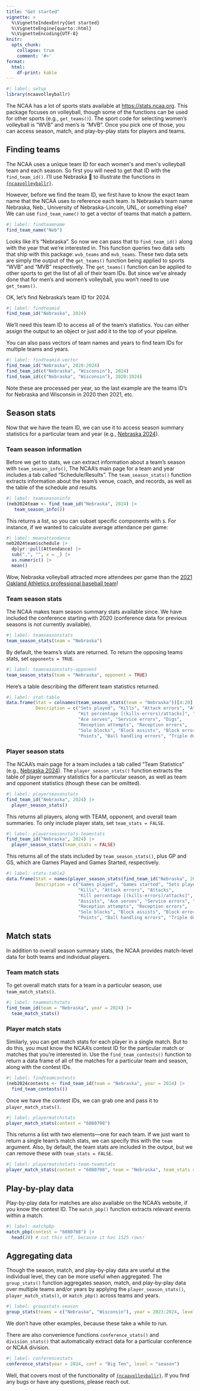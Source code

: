 ```yaml
---
title: "Get started"
vignette: >
  %\VignetteIndexEntry{Get started}
  %\VignetteEngine{quarto::html}
  %\VignetteEncoding{UTF-8}
knitr:
  opts_chunk:
    collapse: true
    comment: '#>'
format: 
  html:
    df-print: kable
---
```


```r
#| label: setup
library(ncaavolleyballr)
```

The NCAA has a lot of sports stats available at <https://stats.ncaa.org>. This package focuses on volleyball, though some of the functions can be used for other sports (e.g., `get_teams()`). The sport code for selecting women's volleyball is "WVB" and men's is "MVB". Once you pick one of those, you can access season, match, and play-by-play stats for players and teams.

## Finding teams

The NCAA uses a unique team ID for each women\'s and men\'s volleyball team and each season. So first you will need to get that ID with the `find_team_id()`.  I'll use Nebraska 🌽 to illustrate the functions in [`{ncaavolleyballr}`](https://jeffreyrstevens.github.io/ncaavolleyballr/). 

However, before we find the team ID, we first have to know the exact team name that the NCAA uses to reference each team. Is Nebraska's team name Nebraska, Neb., University of Nebraska-Lincoln, UNL, or something else? We can use `find_team_name()` to get a vector of teams that match a pattern.

```r
#| label: findteamname
find_team_name("Neb")
```

Looks like it's "Nebraska". So now we can pass that to `find_team_id()` along with the year that we're interested in. This function queries two data sets that ship with this package: `wvb_teams` and `mvb_teams`. These two data sets are simply the output of the `get_teams()` function being applied to sports "WVB" and "MVB" respectively.  The `get_teams()` function can be applied to other sports to get the list of all of their team IDs. But since we've already done that for men's and women's volleyball, you won't need to use `get_teams()`.

OK, let's find Nebraska's team ID for 2024.

```r
#| label: findteamid
find_team_id("Nebraska", 2024)
```

We'll need this team ID to access all of the team's statistics. You can either assign the output to an object or just add it to the top of your pipeline. 

You can also pass vectors of team names and years to find team IDs for multiple teams and years.

```r
#| label: findteamid-vector
find_team_id("Nebraska", 2020:2024)
find_team_id(c("Nebraska", "Wisconsin"), 2024)
find_team_id(c("Nebraska", "Wisconsin"), 2020:2024)
```

Note these are processed per year, so the last example are the teams ID's for Nebraska and Wisconsin in 2020 then 2021, etc.


## Season stats

Now that we have the team ID, we can use it to access season summary statistics for a particular team and year (e.g., [Nebraska 2024](https://stats.ncaa.org/teams/585290/)).

### Team season information

Before we get to stats, we can extract information about a team's season with `team_season_info()`, The NCAA's main page for a team and year includes a tab called "Schedule/Results". The `team_season_stats()` function extracts information about the team's venue, coach, and records, as well as the table of the schedule and results.

```r
#| label: teamseasoninfo
(neb2024team <- find_team_id("Nebraska", 2024) |>
   team_season_info())
```

This returns a list, so you can subset specific components with `$`. For instance, if we wanted to calculate average attendance per game:

```r
#| label: meanattendance
neb2024team$schedule |>
  dplyr::pull(Attendance) |>
  sub(",", "", x = _) |>
  as.numeric() |>
  mean()
```

Wow, Nebraska volleyball attracted more attendees per game than the [2021 Oakland Athletics professional baseball team](https://www.baseball-reference.com/teams/OAK/2021.shtml)!

### Team season stats

The NCAA makes team season summary stats available since. We have included the conference starting with 2020 (conference data for previous seasons is not currently available).

```r
#| label: teamseasonstats
team_season_stats(team = "Nebraska")
```

By default, the teams's stats are returned. To return the opposing teams stats, set `opponents = TRUE`.

```r
#| label: teamseasonstats-opponent
team_season_stats(team = "Nebraska", opponent = TRUE)
```

Here's a table describing the different team statistics returned.

```r
#| label: stat-table
data.frame(Stat = colnames(team_season_stats(team = "Nebraska"))[4:20],
           Description = c("Sets played", "Kills", "Attack errors", "Attacks", 
                           "Hit percentage [(kills-errors)/attacks]", "Assists",
                           "Ace serves", "Service errors", "Digs", 
                           "Reception attempts", "Reception errors", 
                           "Solo blocks", "Block assists", "Block errors", 
                           "Points", "Ball handling errors", "Triple doubles"))
```


### Player season stats

The NCAA's main page for a team includes a tab called "Team Statistics" (e.g., [Nebraska 2024](https://stats.ncaa.org/teams/585290/season_to_date_stats)). The `player_season_stats()` function extracts the table of player summary statistics for a particular season, as well as team and opponent statistics (though these can be omitted).

```r
#| label: playerseasonstats
find_team_id("Nebraska", 2024) |>
  player_season_stats()
```

This returns all players, along with TEAM, opponent, and overall team summaries. To only include player stats, set `team_stats = FALSE`.

```r
#| label: playerseasonstats-teamstats
find_team_id("Nebraska", 2024) |>
  player_season_stats(team_stats = FALSE)
```

This returns all of the stats included by `team_season_stats()`, plus GP and GS, which are Games Played and Games Started, respectively.

```r
#| label: stats-table2
data.frame(Stat = names(player_season_stats(find_team_id("Nebraska", 2024)))[11:29],
           Description = c("Games played", "Games started", "Sets played", 
                           "Kills", "Attack errors", "Attacks", 
                           "Kill percentage [(kills-errors)/attacks]", 
                           "Assists", "Ace serves", "Service errors", "Digs", 
                           "Reception attempts", "Reception errors", 
                           "Solo blocks", "Block assists", "Block errors", 
                           "Points", "Ball handling errors", "Triple doubles"))
```


## Match stats

In addition to overall season summary stats, the NCAA provides match-level data for both teams and individual players.

### Team match stats

To get overall match stats for a team in a particular season, use `team_match_stats()`. 

```r
#| label: teammatchstats
find_team_id(team = "Nebraska", year = 2024) |>
  team_match_stats()
```


### Player match stats

Similarly, you can get match stats for each player in a single match. But to do this, you must know the NCAA's contest ID for the particular match or matches that you're interested in. Use the `find_team_contests()` function to return a data frame of all of the matches for a particular team and season, along with the contest IDs.

```r
#| label: findteamcontests
(neb2024contests <- find_team_id(team = "Nebraska", year = 2024) |>
  find_team_contests())
```

Once we have the contest IDs, we can grab one and pass it to `player_match_stats()`.

```r
#| label: playermatchstats
player_match_stats(contest = "6080708")
```

This returns a list with two elements---one for each team. If we just want to return a single team's match stats, we can specify this with the `team` argument. Also, by default, the team stats are included in the output, but we can remove these with `team_stats = FALSE`.


```r
#| label: playermatchstats-team-teamstats
player_match_stats(contest = "6080708", team = "Nebraska", team_stats = FALSE)
```


## Play-by-play data

Play-by-play data for matches are also available on the NCAA's website, if you know the contest ID. The `match_pbp()` function extracts relevant events within a match.

```r
#| label: matchpbp
match_pbp(contest = "6080708") |>
  head(20) # cut this off, because it has 1525 rows!
```


## Aggregating data

Though the season, match, and play-by-play data are useful at the individual level, they can be more useful when aggregated. The `group_stats()` function aggregates season, match, and play-by-play data over multiple teams and/or years by applying the `player_season_stats()`,  `player_match_stats()`, or `match_pbp()` across teams and years. 

```r
#| label: groupstats-season
group_stats(teams = c("Nebraska", "Wisconsin"), year = 2023:2024, level = "season")
```

We don't have other examples, because these take a while to run.

There are also convenience functions `conference_stats()` and `division_stats()` that automatically extract data for a particular conference or NCAA division.

```r
#| label: conferencestats
conference_stats(year = 2024, conf = "Big Ten", level = "season")
```

Well, that covers most of the functionality of [`{ncaavolleyballr}`](https://jeffreyrstevens.github.io/ncaavolleyballr/). If you find any bugs or have any questions, please reach out.
